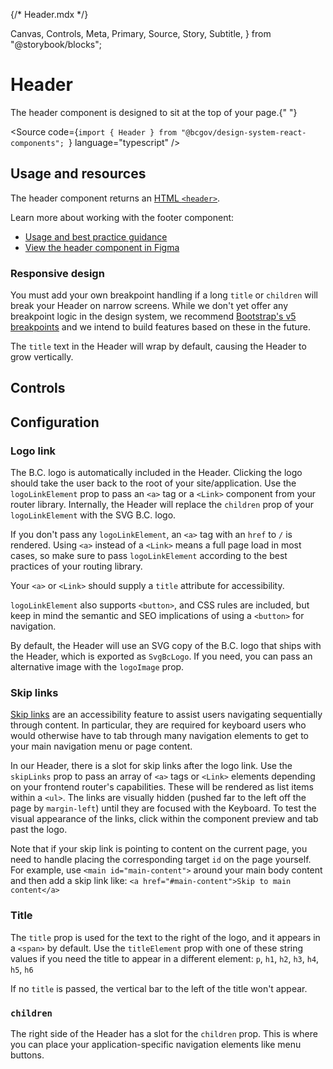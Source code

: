 {/* Header.mdx */}

  Canvas,
  Controls,
  Meta,
  Primary,
  Source,
  Story,
  Subtitle,
} from "@storybook/blocks";


<Meta of={HeaderStories} />

# Header

<Subtitle>
  The header component is designed to sit at the top of your page.{" "}
</Subtitle>

<Source
  code={`import { Header } from "@bcgov/design-system-react-components"; `}
  language="typescript"
/>

## Usage and resources

The header component returns an [HTML `<header>`](https://developer.mozilla.org/en-US/docs/Web/HTML/Element/header).

Learn more about working with the footer component:

- [Usage and best practice guidance](https://www2.gov.bc.ca/gov/content?id=84633C48F00A4C77BE9584EBFC9A39BF)
- [View the header component in Figma](https://www2.gov.bc.ca/gov/content?id=8E36BE1D10E04A17B0CD4D913FA7AC43#designers)

### Responsive design

You must add your own breakpoint handling if a long `title` or `children` will break your Header on narrow screens. While we don't yet offer any breakpoint logic in the design system, we recommend [Bootstrap's v5 breakpoints](https://getbootstrap.com/docs/5.0/layout/breakpoints/) and we intend to build features based on these in the future.

The `title` text in the Header will wrap by default, causing the Header to grow vertically.

## Controls

<Canvas of={HeaderStories?.HeaderWithTheWorks} />
<Controls of={HeaderStories?.HeaderWithTheWorks} />

## Configuration

### Logo link

The B.C. logo is automatically included in the Header. Clicking the logo should take the user back to the root of your site/application. Use the `logoLinkElement` prop to pass an `<a>` tag or a `<Link>` component from your router library. Internally, the Header will replace the `children` prop of your `logoLinkElement` with the SVG B.C. logo.

If you don't pass any `logoLinkElement`, an `<a>` tag with an `href` to `/` is rendered. Using `<a>` instead of a `<Link>` means a full page load in most cases, so make sure to pass `logoLinkElement` according to the best practices of your routing library.

Your `<a>` or `<Link>` should supply a `title` attribute for accessibility.

`logoLinkElement` also supports `<button>`, and CSS rules are included, but keep in mind the semantic and SEO implications of using a `<button>` for navigation.

By default, the Header will use an SVG copy of the B.C. logo that ships with the Header, which is exported as `SvgBcLogo`. If you need, you can pass an alternative image with the `logoImage` prop.

<Canvas of={HeaderStories?.HeaderWithCustomLogoAndLink} />

### Skip links

[Skip links](https://www.w3.org/TR/UNDERSTANDING-WCAG20/navigation-mechanisms-skip.html) are an accessibility feature to assist users navigating sequentially through content. In particular, they are required for keyboard users who would otherwise have to tab through many navigation elements to get to your main navigation menu or page content.

In our Header, there is a slot for skip links after the logo link. Use the `skipLinks` prop to pass an array of `<a>` tags or `<Link>` elements depending on your frontend router's capabilities. These will be rendered as list items within a `<ul>`. The links are visually hidden (pushed far to the left off the page by `margin-left`) until they are focused with the Keyboard. To test the visual appearance of the links, click within the component preview and tab past the logo.

Note that if your skip link is pointing to content on the current page, you need to handle placing the corresponding target `id` on the page yourself. For example, use `<main id="main-content">` around your main body content and then add a skip link like: `<a href="#main-content">Skip to main content</a>`

<Canvas of={HeaderStories?.HeaderWithTitleAndSkipLinks} />

### Title

The `title` prop is used for the text to the right of the logo, and it appears in a `<span>` by default. Use the `titleElement` prop with one of these string values if you need the title to appear in a different element: `p`, `h1`, `h2`, `h3`, `h4`, `h5`, `h6`

<Canvas of={HeaderStories?.HeaderWithTitleElement} />

If no `title` is passed, the vertical bar to the left of the title won't appear.

<Canvas of={HeaderStories?.HeaderTemplate} />

### `children`

The right side of the Header has a slot for the `children` prop. This is where you can place your application-specific navigation elements like menu buttons.

<Canvas of={HeaderStories?.HeaderWithChildren} />
